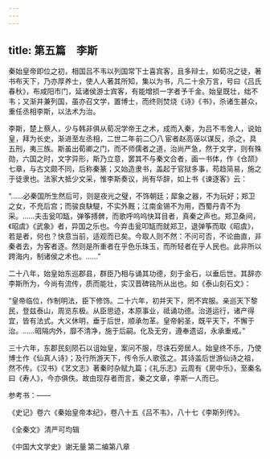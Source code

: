 ```yaml
---
---
---
```

title: 第五篇　李斯
---



秦始皇帝即位之初，相国吕不韦以列国常下士喜宾客，且多辩士，如荀况之徒，著书布天下，乃亦厚养士，使人人著其所知，集以为书，凡二十余万言，号曰《吕氏春秋》，布咸阳市门，延诸侯游士宾客，有能增损一字者予千金。始皇既壮，绌不韦；又渐并兼列国，虽亦召文学，置博士，而终则焚烧《诗》《书》，杀诸生甚众，重任丞相李斯，以法术为治。

李斯，楚上蔡人，少与韩非俱从荀况学帝王之术，成而入秦，为吕不韦舍人，说始皇，拜为长史，渐进至左丞相，二世二年 前二〇八 宦者赵高诬以谋反，杀之，具五刑，夷三族。斯虽出荀卿之门，而不师儒者之道，治尚严急，然于文字，则有殊勋，六国之时，文字异形，斯乃立意，罢其不与秦文合者，画一书体，作《仓颉》七章，与古文颇不同，后称秦篆；又始造隶书，盖起于官狱多事，苟趋简易，施之于徒隶也。法家大抵少文采，惟李斯奏议，尚有华辞，如上书《谏逐客》云：

“……必秦国所生然后可，则是夜光之璧，不饰朝廷；犀象之器，不为玩好；郑卫之女，不充后宫；而骏良駃騠，不实外厩；江南金锡不为用，西蜀丹青不为采。……夫击瓮叩缻，弹筝搏髀，而歌呼呜呜快耳目者，真秦之声也。郑卫桑间，《昭虞》《武象》者，异国之乐也。今弃击瓮叩缻而就郑卫，退弹筝而取《昭虞》，若是者，何也？快意当前，适观而已矣。今取人则不然：不问可否，不论曲直，非秦者去，为客者逐。然则是所重者在乎色乐珠玉，而所轻者在乎人民也。此非所以跨海内，制诸侯之术也。……”

二十八年，始皇始东巡郡县，群臣乃相与诵其功德，刻于金石，以垂后世。其辞亦李斯所为，今尚有流传，质而能壮，实汉晋碑铭所从出也。如《泰山刻石文》：

“皇帝临位，作制明法，臣下修饰。二十六年，初并天下，罔不宾服。亲巡天下黎民，登兹泰山，周览东极。从臣思迹，本原事业，祗诵功德。治道运行，诸产得宜，皆有法式。大义休明，垂于后世，顺承勿革。皇帝躬圣，既平天下，不懈于治。……昭隔内外，靡不清净，施于后嗣。化及无穷，遵奉遗诏，永承重戒。”

三十六年，东郡民刻陨石以诅始皇，案问不服，尽诛石旁居人。始皇终不乐，乃使博士作《仙真人诗》；及行所游天下，传令乐人歌弦之。其诗盖后世游仙诗之祖，然不传。《汉书》《艺文志》著秦时杂赋九篇；《礼乐志》云周有《房中乐》，至秦名曰《寿人》，今亦俱佚。故由现存者而言，秦之文章，李斯一人而已。

参考书：——

《史记》卷六《秦始皇帝本纪》，卷八十五《吕不韦》，八十七《李斯列传》。

《全秦文》 清严可均辑 

《中国大文学史》 谢无量 第二编第八章